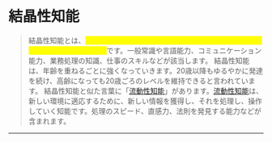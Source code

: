 # 結晶性知能

> 結晶性知能とは、<mark style="color:yellow;">学校教育や社会経験などによって獲得した知識や経験、正確さと結びついた能力</mark>です。一般常識や言語能力、コミュニケーション能力、業務処理の知識、仕事のスキルなどが該当します。 結晶性知能は、年齢を重ねるごとに強くなっていきます。20歳以降もゆるやかに発達を続け、高齢になっても20歳ごろのレベルを維持できると言われています。 結晶性知能と似た言葉に「[流動性知能](ryudousei-chinou.md)」があります。[流動性知能](ryudousei-chinou.md)は、新しい環境に適応するために、新しい情報を獲得し、それを処理し、操作していく知能です。処理のスピード、直感力、法則を発見する能力などが含まれます。

***
